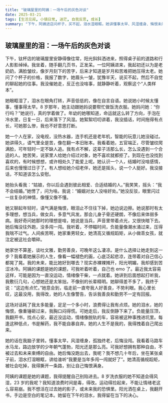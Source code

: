 ```yaml
---
title: "玻璃屋里的阿姨：一场午后的灰色对谈"
date: 2025-03-21
tags: [生活见闻, 小镇日常, 迷茫, 自我反思, 成长]
summary: "下午，阿姨进店问杯子，买不起，泪水湿眼眶。她讲懂事太早、风湿缠身、悔恨未闯，我听负能量压顶。她是她的课题，我却 emo，缺运动让情绪易崩。想挣脱过去未来的锁，活得自由些，别悔恨满身。"
---
```


## 玻璃屋里的泪：一场午后的灰色对谈

下午，钛杯店的玻璃屋里安静得像往常，阳光斜斜洒进来，照得桌子前的道路和行人影影绰绰。我坐着，随手翻几页书，正发呆。一位阿姨进来，我起初还以为是老奶奶，满脸皱纹，像岁月刻下的苦字，后来才知道是岁月和苦难把她压得太老。她问了个杯子的价格，我报了数字，她眉头一皱，犹豫半天，说买不起，然后不自觉的聊起她的往事。我没催她走，反正也没啥事，就静静听着，观察这个“人类样本”。

她眼眶湿了，泪水在眼角打转，声音低低的，像在自言自语。她说她小时候太懂事，懂事得太早。8 岁那年，她主动跟她妈说要帮忙做饭洗衣服。她妈问她：“你行吗？”她说行，真的学着做了。年幼的她哪知道，命运就这么转了方向，手泡在冷水里，日复一日，后来落下了风湿。她絮絮叨叨讲着，我没插话，时间拖得有点长，可她那么惨，我也不好意思打断。

她一个人在家，没电视，没热水器，连手机还是老年机，智能的玩意儿她没碰过。她讲得久，语气里全是苦，像在翻一本旧账本。我看着她，五官端正，尽管皱纹爬满脸，可年轻时一定不缺人追。我有点不解，这辈子活那么长，怎么没遇到一个合适的人。她苦笑，说家里人给她介绍过对象，她不喜欢就都拒了。到现在也没找到喜欢的，有时候想想，或许相处久了能爱上呢。她认识一个人，结婚时没啥感情，后来也慢慢过日子了。有人想给她介绍老伴，她还是摇头，说一个人挺好。我没接话，不知道该怎么安慰。

她抬头看我：“姑娘，你以后会遇到彼此相爱、合适结婚的人。”我笑笑，摇头：“我不会结婚。”她愣了，问为啥。我说：“婚姻对女人没啥好处。”她没反驳，眼里闪过一丝复杂的神情，像懂又像不懂。

她又聊起年轻时，语气满是悔恨，眼泪止不住往下掉，她边说边擦。她说那时有太多理想，想当兵，做女兵，多意气风发。那会儿身子骨还硬朗，不像后来体弱多病。我好奇问她那时的理想是啥，她说是当兵，声音里带着点光，又很快暗下去。她后悔没往外跑，没多闯一闯。我听着，不停瞄时间，负能量像潮水涌过来，压得我喘不过气。人间疾苦啊，她家重男轻女，她清高又循规蹈矩，从小做乖女孩，就注定被这社会嚼碎。

她家世不算差，谈吐文雅，勤劳善良，可晚年这么凄凉。是什么选择让她走到这一步？我看着她展示的人生，像看一幅褪色的画，心底泛起悲凉，连带着对自己信心都晃了晃。我的未来，能比她好到哪去？现实赤裸裸摊开，阳光明媚，我却感到苦涩冰冷。阿姨的课题是她的课题，可我听着听着，自己也 emo 了。最近我太容易这样，可能是因为一直没运动，情绪像干柴，一点就着。她讲到后面想起打听我，我敷衍几句，心想她还是太笨拙，不像别的长辈精明。她聊得差不多了，我终于说：“这边有点忙。”她意会到，临走前一直夸我人好善良，不势利眼。我心里长叹，这最没用，我得改，她的人生像警告，告诉我善良和勤劳不一定有回报。

这场对话耗了我太多能量，足足一个多小时，浪费得让我有点烦。她的泪水，她的悔恨，像重锤砸过来，我胸口闷得慌。可她走后，我反倒静下来了。负能量压顶，我翻开书，找点心安。最近没运动，情绪像脱轨的车，容易被这种事拽进坑里。每逢这种低点，书是解药，我不能自暴自弃。她的人生不是我的，我得拽着自己爬出来。

她的话在我脑子里转。懂事太早，风湿缠身，孤独终老，后悔没闯。我看着马路车水马龙，路边放学的少年朝气蓬勃，阳光还是那么亮。可我好想拥有那种自由，不被过去和未来束缚的自由。她后悔没跑出去，我呢？我不想几十年后，坐在某张桌子前，泪水打湿眼眶，讲给谁听“我要是当年多闯一闯就好了”。她清高循规蹈矩，被社会吃掉，我得撕开一条路，别让自己悔恨满身。

阿姨的课题是她的课题，我得提醒自己别陷进去。8 岁洗衣服的她不知道会得风湿，23 岁的我呢？我知道浪费时间是毒，得改。运动得捡起来，不能让情绪老这么容易崩。我不想活在过去她的影子，或未来我的恐惧里。阳光洒在桌上，我翻开书，手边是空白的笔记本。她留在下午的泪水，我得留在当下的决心。

